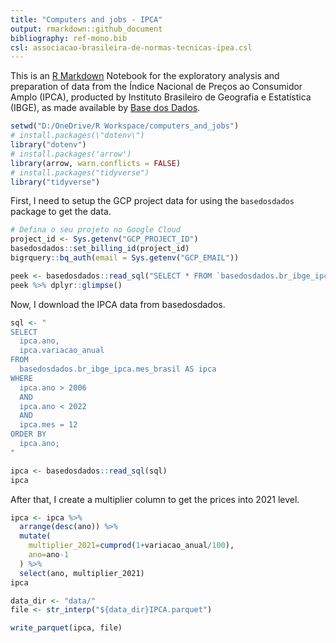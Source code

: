 ```yaml
---
title: "Computers and jobs - IPCA"
output: rmarkdown::github_document
bibliography: ref-mono.bib
csl: associacao-brasileira-de-normas-tecnicas-ipea.csl
---
```


This is an [R Markdown](http://rmarkdown.rstudio.com) Notebook for the exploratory analysis and preparation of data from the Índice Nacional de Preços ao Consumidor Amplo (IPCA), producted by Instituto Brasileiro de Geografia e Estatística (IBGE), as made available by [Base dos Dados](https://basedosdados.org/).

```r
setwd("D:/OneDrive/R Workspace/computers_and_jobs")
# install.packages(\"dotenv\")
library("dotenv")
# install.packages('arrow')
library(arrow, warn.conflicts = FALSE)
# install.packages("tidyverse")
library("tidyverse")
```

First, I need to setup the GCP project data for using the `basedosdados` package to get the data.

```r
# Defina o seu projeto no Google Cloud
project_id <- Sys.getenv("GCP_PROJECT_ID")
basedosdados::set_billing_id(project_id)
bigrquery::bq_auth(email = Sys.getenv("GCP_EMAIL"))
```

```r
peek <- basedosdados::read_sql("SELECT * FROM `basedosdados.br_ibge_ipca.mes_brasil` LIMIT 1")
peek %>% dplyr::glimpse()
```

Now, I download the IPCA data from basedosdados.

```r

sql <- "
SELECT
  ipca.ano,
  ipca.variacao_anual
FROM
  basedosdados.br_ibge_ipca.mes_brasil AS ipca
WHERE
  ipca.ano > 2006
  AND
  ipca.ano < 2022
  AND
  ipca.mes = 12
ORDER BY
  ipca.ano;
"

ipca <- basedosdados::read_sql(sql)
ipca
```

After that, I create a multiplier column to get the prices into 2021 level.

```r
ipca <- ipca %>%
  arrange(desc(ano)) %>%
  mutate(
    multiplier_2021=cumprod(1+variacao_anual/100),
    ano=ano-1
  ) %>%
  select(ano, multiplier_2021)
ipca
```


```r
data_dir <- "data/"
file <- str_interp("${data_dir}IPCA.parquet")

write_parquet(ipca, file)
```

